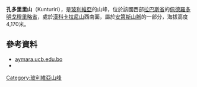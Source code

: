 {{Coord|16|37|4|S|67|54|18|W|display=title}}

'''孔多里里山'''（Kunturiri），是[[玻利維亞|玻利維亞]]的山峰，位於該國西部[[拉巴斯省|拉巴斯省]]的[[佩德羅多明戈穆里略省|佩德羅多明戈穆里略省]]，處於[[漢科卡拉尼山_(拉巴斯省)|漢科卡拉尼山]]西南面，屬於[[安第斯山脈|安第斯山脈]]的一部分，海拔高度4,170米。

==參考資料==
*[https://web.archive.org/web/20130902185052/http://www.aymara.ucb.edu.bo/html/diccionario/dicframe.html aymara.ucb.edu.bo]
*{{cite web|url=http://www.ine.gob.bo/publicaciones/visorPdf.aspx?Codigo=020102&tipo=1|title=Palca|author=<!--Staff writer(s); no by-line.-->|date=|website=|publisher=INE, Bolivia|accessdate=November 4, 2014|deadurl=yes|archiveurl=https://web.archive.org/web/20140826113647/http://www.ine.gob.bo/publicaciones/visorPdf.aspx?Codigo=020102&tipo=1|archivedate=2014年8月26日}}

{{Bolivia-geo-stub}}
[[Category:玻利維亞山峰|Category:玻利維亞山峰]]